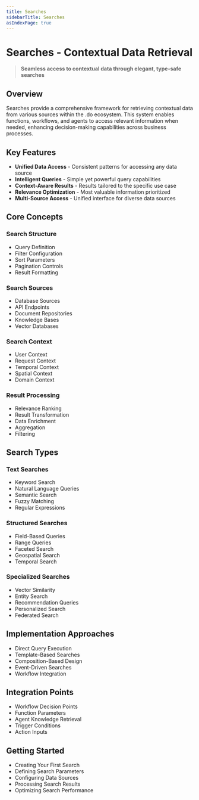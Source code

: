 ```yaml
---
title: Searches
sidebarTitle: Searches
asIndexPage: true
---
```


# Searches - Contextual Data Retrieval

> **Seamless access to contextual data through elegant, type-safe searches**

## Overview

Searches provide a comprehensive framework for retrieving contextual data from various sources within the .do ecosystem. This system enables functions, workflows, and agents to access relevant information when needed, enhancing decision-making capabilities across business processes.

## Key Features

- **Unified Data Access** - Consistent patterns for accessing any data source
- **Intelligent Queries** - Simple yet powerful query capabilities
- **Context-Aware Results** - Results tailored to the specific use case
- **Relevance Optimization** - Most valuable information prioritized
- **Multi-Source Access** - Unified interface for diverse data sources

## Core Concepts

### Search Structure

- Query Definition
- Filter Configuration
- Sort Parameters
- Pagination Controls
- Result Formatting

### Search Sources

- Database Sources
- API Endpoints
- Document Repositories
- Knowledge Bases
- Vector Databases

### Search Context

- User Context
- Request Context
- Temporal Context
- Spatial Context
- Domain Context

### Result Processing

- Relevance Ranking
- Result Transformation
- Data Enrichment
- Aggregation
- Filtering

## Search Types

### Text Searches

- Keyword Search
- Natural Language Queries
- Semantic Search
- Fuzzy Matching
- Regular Expressions

### Structured Searches

- Field-Based Queries
- Range Queries
- Faceted Search
- Geospatial Search
- Temporal Search

### Specialized Searches

- Vector Similarity
- Entity Search
- Recommendation Queries
- Personalized Search
- Federated Search

## Implementation Approaches

- Direct Query Execution
- Template-Based Searches
- Composition-Based Design
- Event-Driven Searches
- Workflow Integration

## Integration Points

- Workflow Decision Points
- Function Parameters
- Agent Knowledge Retrieval
- Trigger Conditions
- Action Inputs

## Getting Started

- Creating Your First Search
- Defining Search Parameters
- Configuring Data Sources
- Processing Search Results
- Optimizing Search Performance

